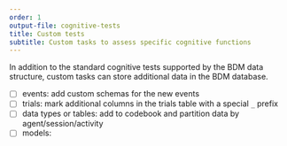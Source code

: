 ```yaml
---
order: 1
output-file: cognitive-tests
title: Custom tests
subtitle: Custom tasks to assess specific cognitive functions
---
```


In addition to the standard cognitive tests supported by the BDM data structure, custom tasks can store additional data in the BDM database.

- [ ] events: add custom schemas for the new events
- [ ] trials: mark additional columns in the trials table with a special `_` prefix
- [ ] data types or tables: add to codebook and partition data by agent/session/activity
- [ ] models: 